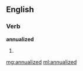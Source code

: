 ==English==

===Verb===
'''annualized'''

# {{past of|[[annualize]]}}

[[mg:annualized]]
[[ml:annualized]]